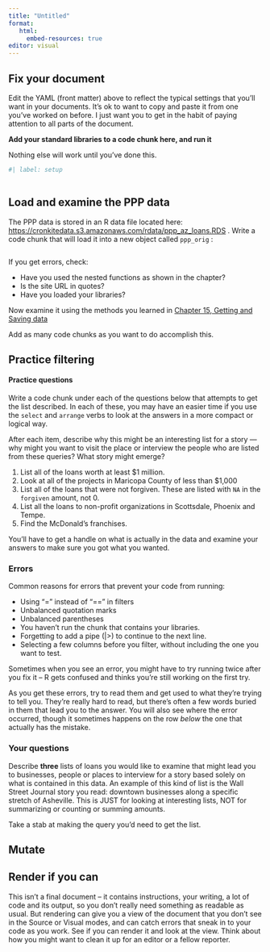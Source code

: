 ```yaml
---
title: "Untitled"
format: 
   html: 
     embed-resources: true
editor: visual
---
```


## Fix your document

Edit the YAML (front matter) above to reflect the typical settings that you'll want in your documents. It's ok to want to copy and paste it from one you've worked on before. I just want you to get in the habit of paying attention to all parts of the document.

**Add your standard libraries to a code chunk here, and run it**

Nothing else will work until you've done this.

```r
#| label: setup
 


```

## Load and examine the PPP data

The PPP data is stored in an R data file located here: <https://cronkitedata.s3.amazonaws.com/rdata/ppp_az_loans.RDS> . Write a code chunk that will load it into a new object called `ppp_orig` :

```r




```

If you get errors, check:

-   Have you used the nested functions as shown in the chapter?
-   Is the site URL in quotes?
-   Have you loaded your libraries?

Now examine it using the methods you learned in [Chapter 15, Getting and Saving data](http://cronkitedata.github.io/djtextbook/r-data-import.html)

Add as many code chunks as you want to do accomplish this.

## Practice filtering

#### Practice questions

Write a code chunk under each of the questions below that attempts to get the list described. In each of these, you may have an easier time if you use the `select` and `arrange` verbs to look at the answers in a more compact or logical way.

After each item, describe why this might be an interesting list for a story --- why might you want to visit the place or interview the people who are listed from these queries? What story might emerge?

1.  List all of the loans worth at least \$1 million.
2.  Look at all of the projects in Maricopa County of less than \$1,000
3.  List all of the loans that were not forgiven. These are listed with `NA` in the `forgiven` amount, not 0.
4.  List all the loans to non-profit organizations in Scottsdale, Phoenix and Tempe.
5.  Find the McDonald's franchises.

You'll have to get a handle on what is actually in the data and examine your answers to make sure you got what you wanted.

### Errors

Common reasons for errors that prevent your code from running:

-   Using "=" instead of "==" in filters
-   Unbalanced quotation marks
-   Unbalanced parentheses
-   You haven't run the chunk that contains your libraries.
-   Forgetting to add a pipe (\|\>) to continue to the next line.
-   Selecting a few columns before you filter, without including the one you want to test.

Sometimes when you see an error, you might have to try running twice after you fix it -- R gets confused and thinks you're still working on the first try.

As you get these errors, try to read them and get used to what they're trying to tell you. They're really hard to read, but there's often a few words buried in them that lead you to the answer. You will also see where the error occurred, though it sometimes happens on the row *below* the one that actually has the mistake.

### Your questions

Describe **three** lists of loans you would like to examine that might lead you to businesses, people or places to interview for a story based solely on what is contained in this data. An example of this kind of list is the Wall Street Journal story you read: downtown businesses along a specific stretch of Asheville. This is JUST for looking at interesting lists, NOT for summarizing or counting or summing amounts.

Take a stab at making the query you'd need to get the list.

## Mutate

## Render if you can

This isn't a final document -- it contains instructions, your writing, a lot of code and its output, so you don't really need something as readable as usual. But rendering can give you a view of the document that you don't see in the Source or Visual modes, and can catch errors that sneak in to your code as you work. See if you can render it and look at the view. Think about how you might want to clean it up for an editor or a fellow reporter.
